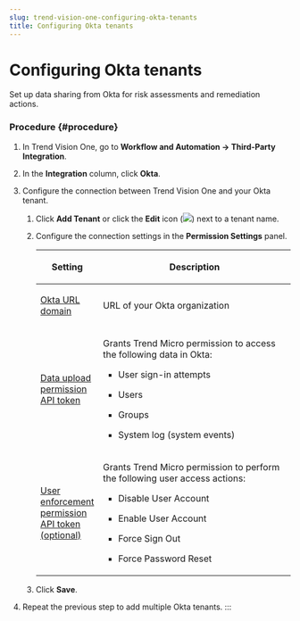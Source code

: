```yaml
---
slug: trend-vision-one-configuring-okta-tenants
title: Configuring Okta tenants
---
```

# Configuring Okta tenants

Set up data sharing from Okta for risk assessments and remediation actions.

### Procedure {#procedure}

1.  In Trend Vision One, go to **Workflow and Automation → Third-Party Integration**.

2.  In the **Integration** column, click **Okta**.

3.  Configure the connection between Trend Vision One and your Okta tenant.

    1.  Click **Add Tenant** or click the **Edit** icon (![](/images/editIcon=6e8dd682-4c7a-4aaa-8aed-6c50cfa750b2.webp)) next to a tenant name.

    2.  Configure the connection settings in the **Permission Settings** panel.

        <table>
        <colgroup>
        <col style="width: 20%" />
        <col style="width: 80%" />
        </colgroup>
        <thead>
        <tr>
        <th><p>Setting</p></th>
        <th><p>Description</p></th>
        </tr>
        </thead>
        <tbody>
        <tr>
        <td><p><a href="trend-vision-one-okta-url-api-token">Okta URL domain</a></p></td>
        <td><p>URL of your Okta organization</p></td>
        </tr>
        <tr>
        <td><p><a href="trend-vision-one-okta-url-api-token">Data upload permission API token</a></p></td>
        <td><p>Grants Trend Micro permission to access the following data in Okta:</p>
        <ul>
        <li><p>User sign-in attempts</p></li>
        <li><p>Users</p></li>
        <li><p>Groups</p></li>
        <li><p>System log (system events)</p></li>
        </ul></td>
        </tr>
        <tr>
        <td><p><a href="trend-vision-one-okta-url-api-token">User enforcement permission API token (optional)</a></p></td>
        <td><p>Grants Trend Micro permission to perform the following user access actions:</p>
        <ul>
        <li><p>Disable User Account</p></li>
        <li><p>Enable User Account</p></li>
        <li><p>Force Sign Out</p></li>
        <li><p>Force Password Reset</p></li>
        </ul></td>
        </tr>
        </tbody>
        </table>

    3.  Click **Save**.

4.  Repeat the previous step to add multiple Okta tenants.
:::

